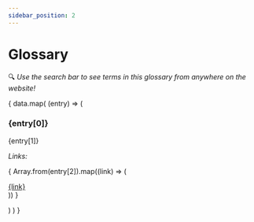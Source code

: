 ```yaml
---
sidebar_position: 2
---
```



# Glossary
:mag: *Use the search bar to see terms in this glossary from anywhere on the
website!*

<div>
{
data.map(
    (entry) => (
        <div>
        <h3>{entry[0]}</h3>
        <p style={{"color":"#333"}}>{entry[1]}</p>
        <i style={{"color":"#aaa"}}>Links:</i>
        <p>
        {
            Array.from(entry[2]).map((link) => (
            <div>
            <a href={link}>{link}</a>
            </div>
            ))
        }
        </p>
        </div>
    )
)
}
</div>